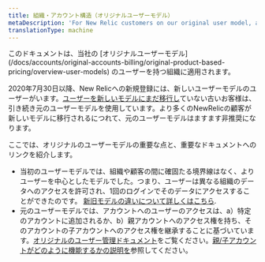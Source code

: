```yaml
---
title: 組織・アカウント構造（オリジナルユーザーモデル）
metaDescription: 'For New Relic customers on our original user model, an explanation of the account structure.'
translationType: machine
---
```


<Callout variant="important">
  このドキュメントは、当社の [オリジナルユーザーモデル](/docs/accounts/original-accounts-billing/original-product-based-pricing/overview-user-models) のユーザーを持つ組織に適用されます。
</Callout>

2020年7月30日以降、New Relicへの新規登録には、新しいユーザーモデルのユーザーがいます。[ユーザーを新しいモデルにまだ移行し](/docs/accounts/original-accounts-billing/original-users-roles/user-migration)ていない古いお客様は、引き続き元のユーザーモデルを使用しています。より多くのNewRelicの顧客が新しいモデルに移行されるにつれて、元のユーザーモデルはますます非推奨になります。

ここでは、オリジナルのユーザーモデルの重要な点と、重要なドキュメントへのリンクを紹介します。

* 当初のユーザーモデルでは、組織や顧客の間に確固たる境界線はなく、よりユーザーを中心としたモデルでした。つまり、ユーザーは異なる組織のデータへのアクセスを許可され、1回のログインでそのデータにアクセスすることができたのです。 [新旧モデルの違いについて詳しくはこちら](/docs/accounts/original-accounts-billing/original-product-based-pricing/overview-user-models).
* 元のユーザーモデルでは、アカウントへのユーザーのアクセスは、a）特定のアカウントに追加されるか、b）親アカウントへのアクセス権を持ち、そのアカウントの子アカウントへのアクセス権を継承することに基づいています。[オリジナルのユーザー管理ドキュメント](/docs/accounts/original-accounts-billing/original-users-roles)をご覧ください。[親/子アカウントがどのように機能するかの説明を](/docs/accounts/original-accounts-billing/original-users-roles/mastersub-account-structure)参照してください。